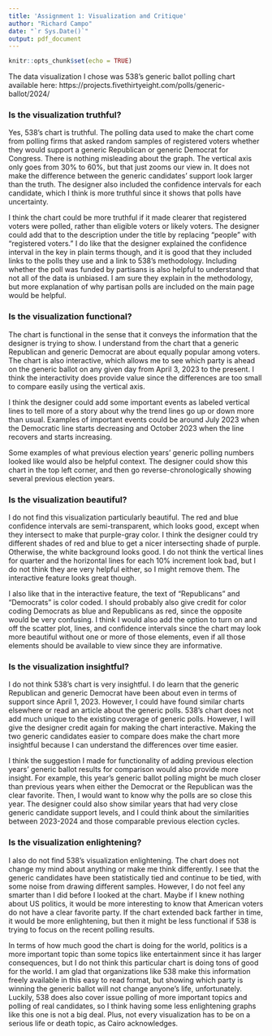 ```yaml
---
title: 'Assignment 1: Visualization and Critique'
author: "Richard Campo"
date: "`r Sys.Date()`"
output: pdf_document
---
```


```r
knitr::opts_chunk$set(echo = TRUE)
```

The data visualization I chose was 538's generic ballot polling chart available here: https://projects.fivethirtyeight.com/polls/generic-ballot/2024/

### Is the visualization truthful?
Yes, 538's chart is truthful. The polling data used to make the chart come from polling firms that asked random samples of registered voters whether they would support a generic Republican or generic Democrat for Congress. There is nothing misleading about the graph. The vertical axis only goes from 30% to 60%, but that just zooms our view in. It does not make the difference between the generic candidates' support look larger than the truth. The designer also included the confidence intervals for each candidate, which I think is more truthful since it shows that polls have uncertainty.

I think the chart could be more truthful if it made clearer that registered voters were polled, rather than eligible voters or likely voters. The designer could add that to the description under the title by replacing "people" with "registered voters." I do like that the designer explained the confidence interval in the key in plain terms though, and it is good that they included links to the polls they use and a link to 538's methodology. Including whether the poll was funded by partisans is also helpful to understand that not all of the data is unbiased. I am sure they explain in the methodology, but more explanation of why partisan polls are included on the main page would be helpful.

### Is the visualization functional?
The chart is functional in the sense that it conveys the information that the designer is trying to show. I understand from the chart that a generic Republican and generic Democrat are about equally popular among voters. The chart is also interactive, which allows me to see which party is ahead on the generic ballot on any given day from April 3, 2023 to the present. I think the interactivity does provide value since the differences are too small to compare easily using the vertical axis.

I think the designer could add some important events as labeled vertical lines to tell more of a story about why the trend lines go up or down more than usual. Examples of important events could be around July 2023 when the Democratic line starts decreasing and October 2023 when the line recovers and starts increasing.

Some examples of what previous election years' generic polling numbers looked like would also be helpful context. The designer could show this chart in the top left corner, and then go reverse-chronologically showing several previous election years.

### Is the visualization beautiful?
I do not find this visualization particularly beautiful. The red and blue confidence intervals are semi-transparent, which looks good, except when they intersect to make that purple-gray color. I think the designer could try different shades of red and blue to get a nicer intersecting shade of purple. Otherwise, the white background looks good. I do not think the vertical lines for quarter and the horizontal lines for each 10% increment look bad, but I do not think they are very helpful either, so I might remove them. The interactive feature looks great though.

I also like that in the interactive feature, the text of "Republicans" and "Democrats" is color coded. I should probably also give credit for color coding Democrats as blue and Republicans as red, since the opposite would be very confusing. I think I would also add the option to turn on and off the scatter plot, lines, and confidence intervals since the chart may look more beautiful without one or more of those elements, even if all those elements should be available to view since they are informative.

### Is the visualization insightful?
I do not think 538's chart is very insightful. I do learn that the generic Republican and generic Democrat have been about even in terms of support since April 1, 2023. However, I could have found similar charts elsewhere or read an article about the generic polls. 538's chart does not add much unique to the existing coverage of generic polls. However, I will give the designer credit again for making the chart interactive. Making the two generic candidates easier to compare does make the chart more insightful because I can understand the differences over time easier.

I think the suggestion I made for functionality of adding previous election years' generic ballot results for comparison would also provide more insight. For example, this year's generic ballot polling might be much closer than previous years when either the Democrat or the Republican was the clear favorite. Then, I would want to know why the polls are so close this year. The designer could also show similar years that had very close generic candidate support levels, and I could think about the similarities between 2023-2024 and those comparable previous election cycles.

### Is the visualization enlightening?
I also do not find 538's visualization enlightening. The chart does not change my mind about anything or make me think differently. I see that the generic candidates have been statistically tied and continue to be tied, with some noise from drawing different samples. However, I do not feel any smarter than I did before I looked at the chart. Maybe if I knew nothing about US politics, it would be more interesting to know that American voters do not have a clear favorite party. If the chart extended back farther in time, it would be more enlightening, but then it might be less functional if 538 is trying to focus on the recent polling results.

In terms of how much good the chart is doing for the world, politics is a more important topic than some topics like entertainment since it has larger consequences, but I do not think this particular chart is doing tons of good for the world. I am glad that organizations like 538 make this information freely available in this easy to read format, but showing which party is winning the generic ballot will not change anyone's life, unfortunately. Luckily, 538 does also cover issue polling of more important topics and polling of real candidates, so I think having some less enlightening graphs like this one is not a big deal. Plus, not every visualization has to be on a serious life or death topic, as Cairo acknowledges.

